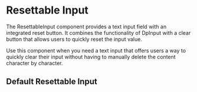 
<Meta of={DpResettableInputStories} />

# Resettable Input

The ResettableInput component provides a text input field with an integrated reset button.
It combines the functionality of DpInput with a clear button that allows users to quickly reset the input value.

Use this component when you need a text input that offers users a way to quickly clear their input
without having to manually delete the content character by character.

## Default Resettable Input

<Canvas of={DpResettableInputStories.Default} />
